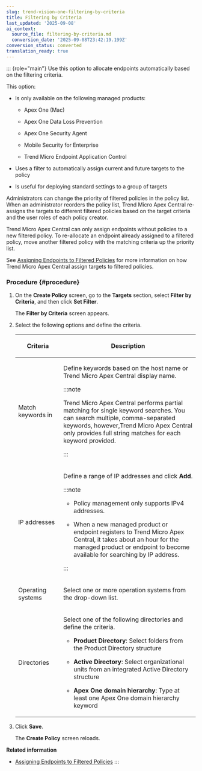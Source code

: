 ```yaml
---
slug: trend-vision-one-filtering-by-criteria
title: Filtering by Criteria
last_updated: '2025-09-08'
ai_context:
  source_file: filtering-by-criteria.md
  conversion_date: '2025-09-08T23:42:19.199Z'
conversion_status: converted
translation_ready: true
---
```


::: {role="main"}
Use this option to allocate endpoints automatically based on the filtering criteria.

This option:

- Is only available on the following managed products:

  - Apex One (Mac)

  - Apex One Data Loss Prevention

  - Apex One Security Agent

  - Mobile Security for Enterprise

  - Trend Micro Endpoint Application Control

- Uses a filter to automatically assign current and future targets to the policy

- Is useful for deploying standard settings to a group of targets

Administrators can change the priority of filtered policies in the policy list. When an administrator reorders the policy list, Trend Micro Apex Central re-assigns the targets to different filtered policies based on the target criteria and the user roles of each policy creator.

Trend Micro Apex Central can only assign endpoints without policies to a new filtered policy. To re-allocate an endpoint already assigned to a filtered policy, move another filtered policy with the matching criteria up the priority list.

See [Assigning Endpoints to Filtered Policies](assigning-filtered-policies.mdx) for more information on how Trend Micro Apex Central assign targets to filtered policies.

### Procedure {#procedure}

1.  On the **Create Policy** screen, go to the **Targets** section, select **Filter by Criteria**, and then click **Set Filter**.

    The **Filter by Criteria** screen appears.

2.  Select the following options and define the criteria.

    <table>
    <colgroup>
    <col style="width: 25%" />
    <col style="width: 75%" />
    </colgroup>
    <thead>
    <tr>
    <th><p>Criteria</p></th>
    <th><p>Description</p></th>
    </tr>
    </thead>
    <tbody>
    <tr>
    <td><p>Match keywords in</p></td>
    <td><p>Define keywords based on the host name or Trend Micro Apex Central display name.</p>
    

    :::note
    
    <p>Trend Micro Apex Central performs partial matching for single keyword searches. You can search multiple, comma-separated keywords, however,Trend Micro Apex Central only provides full string matches for each keyword provided.</p>
    

    :::

    </td>
    </tr>
    <tr>
    <td><p>IP addresses</p></td>
    <td><p>Define a range of IP addresses and click <strong>Add</strong>.</p>
    

    :::note
    
    <ul>
    <li><p>Policy management only supports IPv4 addresses.</p></li>
    <li><p>When a new managed product or endpoint registers to Trend Micro Apex Central, it takes about an hour for the managed product or endpoint to become available for searching by IP address.</p></li>
    </ul>
    

    :::

    </td>
    </tr>
    <tr>
    <td><p>Operating systems</p></td>
    <td><p>Select one or more operation systems from the drop-down list.</p></td>
    </tr>
    <tr>
    <td><p>Directories</p></td>
    <td><p>Select one of the following directories and define the criteria.</p>
    <ul>
    <li><p><strong>Product Directory</strong>: Select folders from the Product Directory structure</p></li>
    <li><p><strong>Active Directory</strong>: Select organizational units from an integrated Active Directory structure</p></li>
    <li><p><strong>Apex One domain hierarchy</strong>: Type at least one Apex One domain hierarchy keyword</p></li>
    </ul></td>
    </tr>
    </tbody>
    </table>

3.  Click **Save**.

    The **Create Policy** screen reloads.

**Related information**

- [Assigning Endpoints to Filtered Policies](assigning-filtered-policies.mdx)
:::
